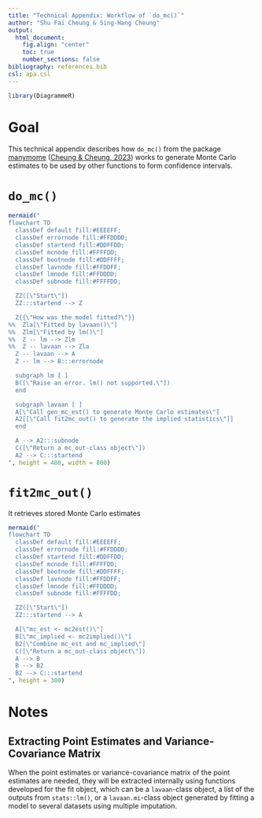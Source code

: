 ```yaml
---
title: "Technical Appendix: Workflow of `do_mc()`"
author: "Shu Fai Cheung & Sing-Hang Cheung"
output:
  html_document:
    fig.align: "center"
    toc: true
    number_sections: false
bibliography: references.bib
csl: apa.csl
---
```


```r
library(DiagrammeR)
```

# Goal

This technical appendix describes how `do_mc()`
from the package
[manymome](https://cran.r-project.org/package=manymome)
([Cheung & Cheung, 2023](https://doi.org/10.3758/s13428-023-02224-z))
works to generate Monte Carlo estimates to be used
by other functions to form confidence intervals.

# `do_mc()`

```r
mermaid("
flowchart TD
  classDef default fill:#EEEEFF;
  classDef errornode fill:#FFDDDD;
  classDef startend fill:#DDFFDD;
  classDef mcnode fill:#FFFFDD;
  classDef bootnode fill:#DDFFFF;
  classDef lavnode fill:#FFDDFF;
  classDef lmnode fill:#FFDDDD;
  classDef subnode fill:#FFFFDD;

  ZZ([\"Start\"])
  ZZ:::startend --> Z

  Z{{\"How was the model fitted?\"}}
%%  Zla[\"Fitted by lavaan()\"]
%%  Zlm[\"Fitted by lm()\"]
%%  Z -- lm --> Zlm
%%  Z -- lavaan --> Zla
  Z -- lavaan --> A
  Z -- lm --> B:::errornode

  subgraph lm [ ]
  B([\"Raise an error. lm() not supported.\"])
  end

  subgraph lavaan [ ]
  A[\"Call gen_mc_est() to generate Monte Carlo estimates\"]
  A2[[\"Call fit2mc_out() to generate the implied statistics\"]]
  end

  A --> A2:::subnode
  C([\"Return a mc_out-class object\"])
  A2 --> C:::startend
", height = 480, width = 800)
```

# `fit2mc_out()`

It retrieves stored Monte Carlo estimates

```r
mermaid("
flowchart TD
  classDef default fill:#EEEEFF;
  classDef errornode fill:#FFDDDD;
  classDef startend fill:#DDFFDD;
  classDef mcnode fill:#FFFFDD;
  classDef bootnode fill:#DDFFFF;
  classDef lavnode fill:#FFDDFF;
  classDef lmnode fill:#FFDDDD;
  classDef subnode fill:#FFFFDD;

  ZZ([\"Start\"])
  ZZ:::startend --> A

  A[\"mc_est <- mc2est()\"]
  B[\"mc_implied <- mc2implied()\"]
  B2[\"Combine mc_est and mc_implied\"]
  C([\"Return a mc_out-class object\"])
  A --> B
  B --> B2
  B2 --> C:::startend
", height = 380)
```

# Notes

## Extracting Point Estimates and Variance-Covariance Matrix

When the point estimates or variance-covariance matrix
of the point estimates are needed, they will be
extracted internally using functions developed for
the fit object, which can be a `lavaan`-class object,
a list of the outputs from `stats::lm()`, or a
`lavaan.mi`-class object generated by fitting a model
to several datasets using multiple imputation.